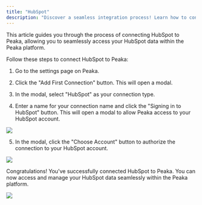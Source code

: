 ```yaml
---
title: "HubSpot"
description: "Discover a seamless integration process! Learn how to connect HubSpot to Peaka effortlessly for streamlined transactions."
---
```


This article guides you through the process of connecting HubSpot to Peaka, allowing you to seamlessly access your HubSpot data within the Peaka platform.

Follow these steps to connect HubSpot to Peaka:

1. Go to the settings page on Peaka.

2. Click the "Add First Connection" button. This will open a modal.

3. In the modal, select "HubSpot" as your connection type.

4. Enter a name for your connection name and click the "Signing in to HubSpot" button. This will open a modal to allow Peaka access to your HubSpot account.

<img src="https://cdn.peaka.com/integrations/hubspot-integration-1.png" />

5. In the modal, click the "Choose Account" button to authorize the connection to your HubSpot account.

<img src="https://cdn.peaka.com/integrations/hubspot-integration-2.png" />

Congratulations! You've successfully connected HubSpot to Peaka. You can now access and manage your HubSpot data seamlessly within the Peaka platform.

<img src="https://cdn.peaka.com/integrations/hubspot-integration-3.png" />